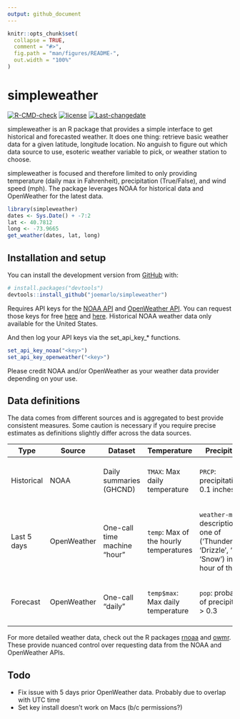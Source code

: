 ```yaml
---
output: github_document
---
```


<!-- README.md is generated from README.Rmd. Please edit that file -->

```r
knitr::opts_chunk$set(
  collapse = TRUE,
  comment = "#>",
  fig.path = "man/figures/README-",
  out.width = "100%"
)
```

# simpleweather

<!-- badges: start -->
[![R-CMD-check](https://github.com/joemarlo/simpleweather/workflows/R-CMD-check/badge.svg)](https://github.com/joemarlo/simpleweather/actions)
[![license](https://img.shields.io/badge/license-MIT + file LICENSE-lightgrey.svg)](https://choosealicense.com/)
[![Last-changedate](https://img.shields.io/badge/last%20change-`r gsub('-', '--', Sys.Date())`-yellowgreen.svg)](/commits/master)
<!-- badges: end -->

simpleweather is an R package that provides a simple interface to get historical and forecasted weather. It does one thing: retrieve basic weather data for a given latitude, longitude location. No anguish to figure out which data source to use, esoteric weather variable to pick, or weather station to choose.

simpleweather is focused and therefore limited to only providing temperature (daily max in Fahrenheit), precipitation (True/False), and wind speed (mph). The package leverages NOAA for historical data and OpenWeather for the latest data.

```r
library(simpleweather)
dates <- Sys.Date() + -7:2
lat <- 40.7812
long <- -73.9665
get_weather(dates, lat, long)
```

## Installation and setup

You can install the development version from [GitHub](https://github.com/joemarlo/simpleweather) with:

``` r
# install.packages("devtools")
devtools::install_github("joemarlo/simpleweather")
```

Requires API keys for the [NOAA API](https://www.ncdc.noaa.gov/cdo-web/webservices/v2) and [OpenWeather API](https://openweathermap.org/api/one-call-api). You can request those keys for free [here](https://www.ncdc.noaa.gov/cdo-web/token) and [here](https://openweathermap.org/price). Historical NOAA weather data only available for the United States.

And then log your API keys via the set_api_key_* functions.

``` r
set_api_key_noaa("<key>")
set_api_key_openweather("<key>")
```

Please credit NOAA and/or OpenWeather as your weather data provider depending on your use.

## Data definitions

The data comes from different sources and is aggregated to best provide consistent measures. Some caution is necessary if you require precise estimates as definitions slightly differ across the data sources. 

| Type        | Source      | Dataset                         | Temperature                               | Precipitation                                                     | Wind                                     |
|-------------|-------------|---------------------------------|-------------------------------------------|-------------------------------------------------------------------|------------------------------------------|
| Historical  | NOAA        | Daily summaries (GHCND)         | `TMAX`: Max daily temperature             | `PRCP`: precipitation > 0.1 inches                                               | `WSF2`: fastest 2-minute speed in mph    |
| Last 5 days | OpenWeather | One-call time machine "hour"    | `temp`: Max of the hourly temperatures    | `weather-main`: description is one of ('Thunderstorm', 'Drizzle', 'Rain', 'Snow') in any hour of the day | `wind_speed`: maximum of the hourly reported wind speed in mph |
| Forecast    | OpenWeather | One-call "daily"                | `temp$max`: Max daily temperature         | `pop`: probability of precipitation > 0.3                        | `wind_speed`: reported wind speed in mph |

For more detailed weather data, check out the R packages [rnoaa](https://github.com/ropensci/rnoaa) and [owmr](https://github.com/crazycapivara/owmr). These provide nuanced control over requesting data from the NOAA and OpenWeather APIs.


## Todo

- Fix issue with 5 days prior OpenWeather data. Probably due to overlap with UTC time
- Set key install doesn't work on Macs (b/c permissions?)
